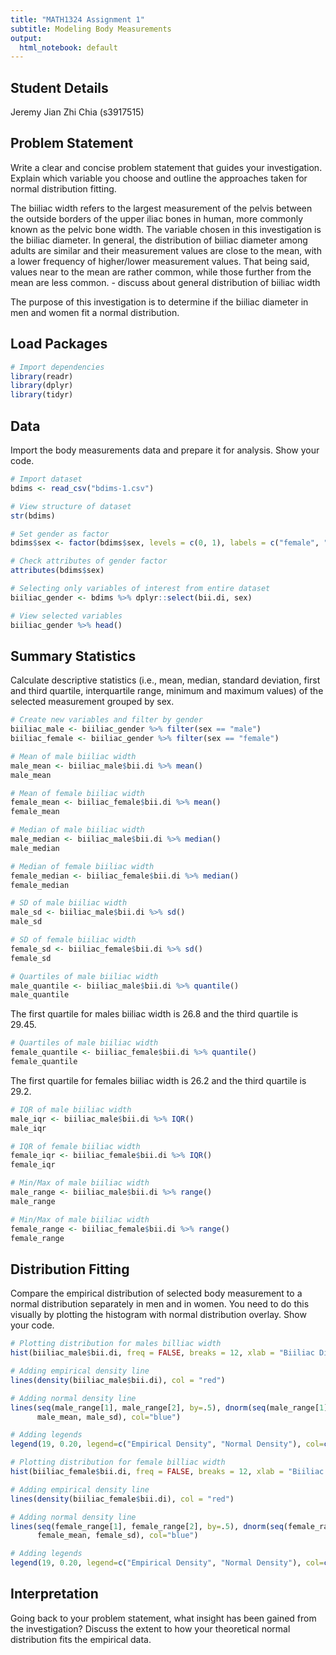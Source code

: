 ```yaml
---
title: "MATH1324 Assignment 1"
subtitle: Modeling Body Measurements
output:
  html_notebook: default
---
```


## Student Details


Jeremy Jian Zhi Chia (s3917515)


## Problem Statement

Write a clear and concise problem statement that guides your investigation. Explain which variable you choose and outline the approaches taken for normal distribution fitting.

The biiliac width refers to the largest measurement of the pelvis between the outside borders of the upper iliac bones in human, more commonly known as the pelvic bone width. The variable chosen in this investigation is the biiliac diameter. In general, the distribution of biiliac diameter among adults are similar and their measurement values are close to the mean, with a lower frequency of higher/lower measurement values. That being said, values near to the mean are rather common, while those further from the mean are less common.
- discuss about general distribution of biiliac width

The purpose of this investigation is to determine if the biiliac diameter in men and women fit a normal distribution.

## Load Packages

```r
# Import dependencies
library(readr)
library(dplyr)
library(tidyr)
```

## Data

Import the body measurements data and prepare it for analysis. Show your code.


```r
# Import dataset
bdims <- read_csv("bdims-1.csv")

# View structure of dataset
str(bdims)

# Set gender as factor
bdims$sex <- factor(bdims$sex, levels = c(0, 1), labels = c("female", "male"))

# Check attributes of gender factor
attributes(bdims$sex)
```
```r
# Selecting only variables of interest from entire dataset
biiliac_gender <- bdims %>% dplyr::select(bii.di, sex)

# View selected variables
biiliac_gender %>% head()
```


## Summary Statistics


Calculate descriptive statistics (i.e., mean, median, standard deviation, first and third quartile, interquartile range, minimum and maximum values) of the selected measurement grouped by sex.

```r
# Create new variables and filter by gender
biiliac_male <- biiliac_gender %>% filter(sex == "male")
biiliac_female <- biiliac_gender %>% filter(sex == "female")
```

```r
# Mean of male biiliac width
male_mean <- biiliac_male$bii.di %>% mean()
male_mean
```
```r
# Mean of female biiliac width
female_mean <- biiliac_female$bii.di %>% mean()
female_mean
```
```r
# Median of male biiliac width
male_median <- biiliac_male$bii.di %>% median()
male_median
```
```r
# Median of female biiliac width
female_median <- biiliac_female$bii.di %>% median()
female_median
```
```r
# SD of male biiliac width
male_sd <- biiliac_male$bii.di %>% sd()
male_sd
```
```r
# SD of female biiliac width
female_sd <- biiliac_female$bii.di %>% sd()
female_sd
```

```r
# Quartiles of male biiliac width
male_quantile <- biiliac_male$bii.di %>% quantile()
male_quantile
```
The first quartile for males biiliac width is 26.8 and the third quartile is 29.45.

```r
# Quartiles of male biiliac width
female_quantile <- biiliac_female$bii.di %>% quantile()
female_quantile
```
The first quartile for females biiliac width is 26.2 and the third quartile is 29.2.

```r
# IQR of male biiliac width
male_iqr <- biiliac_male$bii.di %>% IQR()
male_iqr
```
```r
# IQR of female biiliac width
female_iqr <- biiliac_female$bii.di %>% IQR()
female_iqr
```
```r
# Min/Max of male biiliac width
male_range <- biiliac_male$bii.di %>% range()
male_range
```
```r
# Min/Max of male biiliac width
female_range <- biiliac_female$bii.di %>% range()
female_range
```

## Distribution Fitting

Compare the empirical distribution of selected body measurement to a normal distribution separately in men and in women. You need to do this visually by plotting the histogram with normal distribution overlay. Show your code.


```r
# Plotting distribution for males billiac width
hist(biiliac_male$bii.di, freq = FALSE, breaks = 12, xlab = "Biiliac Diameter (cm)", main = "Histogram of Male Biiliac Diameter (cm)")

# Adding empirical density line
lines(density(biiliac_male$bii.di), col = "red")

# Adding normal density line
lines(seq(male_range[1], male_range[2], by=.5), dnorm(seq(male_range[1], male_range[2], by=.5),
      male_mean, male_sd), col="blue")

# Adding legends
legend(19, 0.20, legend=c("Empirical Density", "Normal Density"), col=c("red", "blue"), lty=1:1, cex=0.8)
```
```r
# Plotting distribution for female billiac width
hist(biiliac_female$bii.di, freq = FALSE, breaks = 12, xlab = "Biiliac Diameter (cm)", main = "Histogram of Female Biiliac Diameter (cm)")

# Adding empirical density line
lines(density(biiliac_female$bii.di), col = "red")

# Adding normal density line
lines(seq(female_range[1], female_range[2], by=.5), dnorm(seq(female_range[1], female_range[2], by=.5),
      female_mean, female_sd), col="blue")

# Adding legends
legend(19, 0.20, legend=c("Empirical Density", "Normal Density"), col=c("red", "blue"), lty=1:1, cex=0.8)
```
## Interpretation

Going back to your problem statement, what insight has been gained from the investigation? Discuss the extent to how your theoretical normal distribution fits the empirical data.


